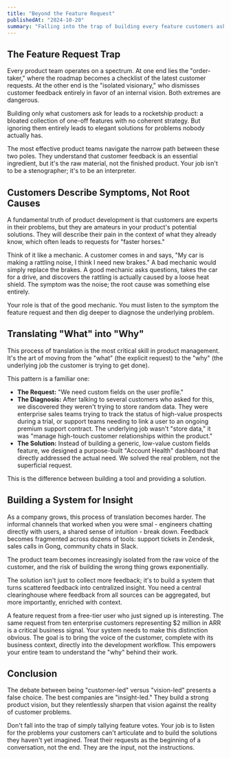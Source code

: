 ```yaml
---
title: "Beyond the Feature Request"
publishedAt: "2024-10-20"
summary: "Falling into the trap of building every feature customers ask for is a path to a bloated, incoherent product. The real job of a product leader is to translate raw feedback into genuine insight."
---
```


## The Feature Request Trap

Every product team operates on a spectrum. At one end lies the "order-taker," where the roadmap becomes a checklist of the latest customer requests. At the other end is the "isolated visionary," who dismisses customer feedback entirely in favor of an internal vision. Both extremes are dangerous.

Building only what customers ask for leads to a rocketship product: a bloated collection of one-off features with no coherent strategy. But ignoring them entirely leads to elegant solutions for problems nobody actually has.

The most effective product teams navigate the narrow path between these two poles. They understand that customer feedback is an essential ingredient, but it's the raw material, not the finished product. Your job isn't to be a stenographer; it's to be an interpreter.

## Customers Describe Symptoms, Not Root Causes

A fundamental truth of product development is that customers are experts in their problems, but they are amateurs in your product's potential solutions. They will describe their pain in the context of what they already know, which often leads to requests for "faster horses."

Think of it like a mechanic. A customer comes in and says, "My car is making a rattling noise, I think I need new brakes." A bad mechanic would simply replace the brakes. A good mechanic asks questions, takes the car for a drive, and discovers the rattling is actually caused by a loose heat shield. The symptom was the noise; the root cause was something else entirely.

Your role is that of the good mechanic. You must listen to the symptom the feature request and then dig deeper to diagnose the underlying problem.

## Translating "What" into "Why"

This process of translation is the most critical skill in product management. It's the art of moving from the "what" (the explicit request) to the "why" (the underlying job the customer is trying to get done).

This pattern is a familiar one:

- **The Request:** "We need custom fields on the user profile."
- **The Diagnosis:** After talking to several customers who asked for this, we discovered they weren't trying to store random data. They were enterprise sales teams trying to track the status of high-value prospects during a trial, or support teams needing to link a user to an ongoing premium support contract. The underlying job wasn't "store data," it was "manage high-touch customer relationships within the product."
- **The Solution:** Instead of building a generic, low-value custom fields feature, we designed a purpose-built "Account Health" dashboard that directly addressed the actual need. We solved the real problem, not the superficial request.

This is the difference between building a tool and providing a solution.

## Building a System for Insight

As a company grows, this process of translation becomes harder. The informal channels that worked when you were smal - engineers chatting directly with users, a shared sense of intuition - break down. Feedback becomes fragmented across dozens of tools: support tickets in Zendesk, sales calls in Gong, community chats in Slack.

The product team becomes increasingly isolated from the raw voice of the customer, and the risk of building the wrong thing grows exponentially.

The solution isn't just to collect more feedback; it's to build a system that turns scattered feedback into centralized insight. You need a central clearinghouse where feedback from all sources can be aggregated, but more importantly, enriched with context.

A feature request from a free-tier user who just signed up is interesting. The same request from ten enterprise customers representing $2 million in ARR is a critical business signal. Your system needs to make this distinction obvious. The goal is to bring the voice of the customer, complete with its business context, directly into the development workflow. This empowers your entire team to understand the "why" behind their work.

## Conclusion

The debate between being "customer-led" versus "vision-led" presents a false choice. The best companies are "insight-led." They build a strong product vision, but they relentlessly sharpen that vision against the reality of customer problems.

Don't fall into the trap of simply tallying feature votes. Your job is to listen for the problems your customers can't articulate and to build the solutions they haven't yet imagined. Treat their requests as the beginning of a conversation, not the end. They are the input, not the instructions.
